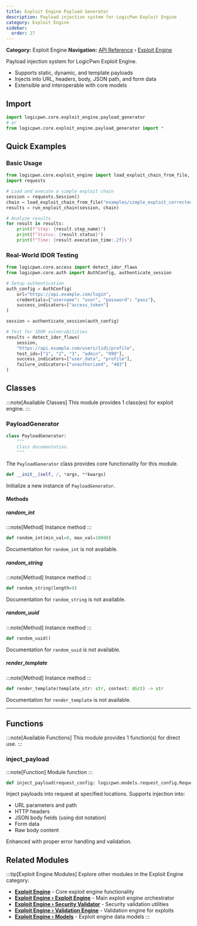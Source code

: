 ```yaml
---
title: Exploit Engine Payload Generator
description: Payload injection system for LogicPwn Exploit Engine
category: Exploit Engine
sidebar:
  order: 27
---
```



**Category:** Exploit Engine
**Navigation:** [API Reference](../) › [Exploit Engine](../exploit-engine)

Payload injection system for LogicPwn Exploit Engine.
- Supports static, dynamic, and template payloads
- Injects into URL, headers, body, JSON path, and form data
- Extensible and interoperable with core models

## Import

```python
import logicpwn.core.exploit_engine.payload_generator
# or
from logicpwn.core.exploit_engine.payload_generator import *
```


## Quick Examples

### Basic Usage

```python
from logicpwn.core.exploit_engine import load_exploit_chain_from_file, run_exploit_chain
import requests

# Load and execute a simple exploit chain
session = requests.Session()
chain = load_exploit_chain_from_file("examples/simple_exploit_corrected.yaml")
results = run_exploit_chain(session, chain)

# Analyze results
for result in results:
    print(f"Step: {result.step_name}")
    print(f"Status: {result.status}")
    print(f"Time: {result.execution_time:.2f}s")
```

### Real-World IDOR Testing

```python
from logicpwn.core.access import detect_idor_flaws
from logicpwn.core.auth import AuthConfig, authenticate_session

# Setup authentication
auth_config = AuthConfig(
    url="https://api.example.com/login",
    credentials={"username": "user", "password": "pass"},
    success_indicators=["access_token"]
)

session = authenticate_session(auth_config)

# Test for IDOR vulnerabilities
results = detect_idor_flaws(
    session,
    "https://api.example.com/users/{id}/profile",
    test_ids=["1", "2", "3", "admin", "999"],
    success_indicators=["user_data", "profile"],
    failure_indicators=["unauthorized", "403"]
)
```


## Classes

:::note[Available Classes]
This module provides 1 class(es) for exploit engine.
:::

### PayloadGenerator

<Tabs>
<TabItem label="Overview">

```python
class PayloadGenerator:
    """
    Class documentation.
    """
```

The `PayloadGenerator` class provides core functionality for this module.

</TabItem>
<TabItem label="Constructor">

```python
def __init__(self, /, *args, **kwargs)
```

Initialize a new instance of `PayloadGenerator`.

</TabItem>
</Tabs>

#### Methods

##### random_int

:::note[Method]
Instance method
:::

```python
def random_int(min_val=0, max_val=10000)
```

Documentation for `random_int` is not available.

##### random_string

:::note[Method]
Instance method
:::

```python
def random_string(length=8)
```

Documentation for `random_string` is not available.

##### random_uuid

:::note[Method]
Instance method
:::

```python
def random_uuid()
```

Documentation for `random_uuid` is not available.

##### render_template

:::note[Method]
Instance method
:::

```python
def render_template(template_str: str, context: dict) -> str
```

Documentation for `render_template` is not available.


---

## Functions

:::note[Available Functions]
This module provides 1 function(s) for direct use.
:::

### inject_payload

:::note[Function]
Module function
:::

```python
def inject_payload(request_config: logicpwn.models.request_config.RequestConfig, injection_points: list[logicpwn.core.exploit_engine.models.PayloadInjectionPoint], session_state: dict[str, typing.Any]) -> logicpwn.models.request_config.RequestConfig
```

Inject payloads into request at specified locations.
Supports injection into:
- URL parameters and path
- HTTP headers
- JSON body fields (using dot notation)
- Form data
- Raw body content

Enhanced with proper error handling and validation.


## Related Modules

:::tip[Exploit Engine Modules]
Explore other modules in the Exploit Engine category:

- **[Exploit Engine](../exploit-engine)** - Core exploit engine functionality
- **[Exploit Engine › Exploit Engine](../exploit-engine/exploit-engine)** - Main exploit engine orchestrator
- **[Exploit Engine › Security Validator](../exploit-engine/security-validator)** - Security validation utilities
- **[Exploit Engine › Validation Engine](../exploit-engine/validation-engine)** - Validation engine for exploits
- **[Exploit Engine › Models](../exploit-engine/models)** - Exploit engine data models
:::
